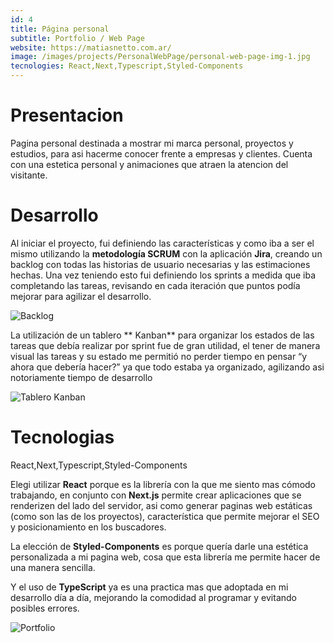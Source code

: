 ```yaml
---
id: 4
title: Página personal
subtitle: Portfolio / Web Page
website: https://matiasnetto.com.ar/
image: /images/projects/PersonalWebPage/personal-web-page-img-1.jpg
tecnologies: React,Next,Typescript,Styled-Components
---
```



# Presentacion

Pagina personal destinada a mostrar mi marca personal, proyectos y estudios, para asi hacerme conocer frente a empresas y clientes. Cuenta con una estetica personal y animaciones que atraen la atencion del visitante.


# Desarrollo

Al iniciar el proyecto, fui definiendo las características y como iba a ser el mismo utilizando la **metodología SCRUM** con la aplicación **Jira**, creando un backlog con todas las historias de usuario necesarias y las estimaciones hechas. Una vez teniendo esto fui definiendo los sprints a medida que iba completando las tareas, revisando en cada iteración que puntos podía mejorar para agilizar el desarrollo.

![Backlog](/images/projects/PersonalWebPage/personal-web-page-img-2.jpg)

La utilización de un tablero ** Kanban** para organizar los estados de las tareas que debía realizar por sprint fue de gran utilidad, el tener de manera visual las tareas y su estado me permitió no perder tiempo en pensar “y ahora que debería hacer?” ya que todo estaba ya organizado, agilizando asi notoriamente tiempo de desarrollo

![Tablero Kanban](/images/projects/PersonalWebPage/personal-web-page-img-3.jpg)

# Tecnologias

<Tecnologies>React,Next,Typescript,Styled-Components</Tecnologies>

Elegi utilizar **React** porque es la librería con la que me siento mas cómodo trabajando, en conjunto con **Next.js** permite crear aplicaciones que se renderizen del lado del servidor, asi como generar paginas web estáticas (como son las de los proyectos), característica que permite mejorar el SEO y posicionamiento en los buscadores.

La elección de **Styled-Components** es porque quería darle una estética personalizada a mi pagina web, cosa que esta librería me permite hacer de una manera sencilla.

Y el uso de **TypeScript** ya es una practica mas que adoptada en mi desarrollo día a día, mejorando la comodidad al programar y evitando posibles errores.


![Portfolio](/images/projects/PersonalWebPage/personal-web-page-img-4.jpg)